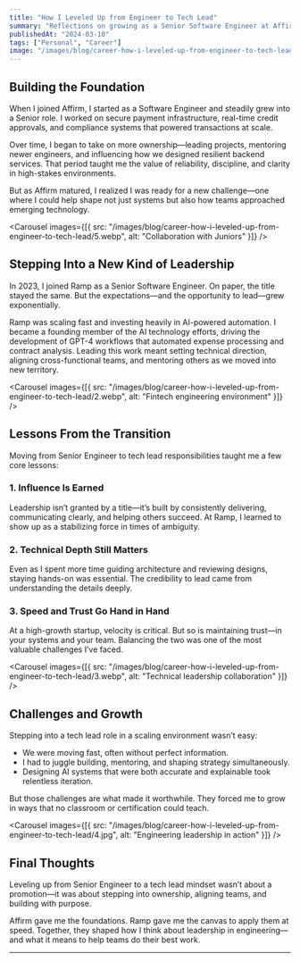 ```yaml
---
title: "How I Leveled Up from Engineer to Tech Lead"
summary: "Reflections on growing as a Senior Software Engineer at Affirm and Ramp—and how stepping into ownership helped me lead critical systems and people in fast-moving fintech."
publishedAt: "2024-03-10"
tags: ["Personal", "Career"]
image: "/images/blog/career-how-i-leveled-up-from-engineer-to-tech-lead/1.jpg"
---
```


## Building the Foundation

When I joined Affirm, I started as a Software Engineer and steadily grew into a Senior role. I worked on secure payment infrastructure, real-time credit approvals, and compliance systems that powered transactions at scale.

Over time, I began to take on more ownership—leading projects, mentoring newer engineers, and influencing how we designed resilient backend services. That period taught me the value of reliability, discipline, and clarity in high-stakes environments.

But as Affirm matured, I realized I was ready for a new challenge—one where I could help shape not just systems but also how teams approached emerging technology.

<Carousel
  images={[{ src: "/images/blog/career-how-i-leveled-up-from-engineer-to-tech-lead/5.webp", alt: "Collaboration with Juniors" }]}
/>

## Stepping Into a New Kind of Leadership

In 2023, I joined Ramp as a Senior Software Engineer. On paper, the title stayed the same. But the expectations—and the opportunity to lead—grew exponentially.

Ramp was scaling fast and investing heavily in AI-powered automation. I became a founding member of the AI technology efforts, driving the development of GPT-4 workflows that automated expense processing and contract analysis. Leading this work meant setting technical direction, aligning cross-functional teams, and mentoring others as we moved into new territory.

<Carousel
  images={[{ src: "/images/blog/career-how-i-leveled-up-from-engineer-to-tech-lead/2.webp", alt: "Fintech engineering environment" }]}
/>

## Lessons From the Transition

Moving from Senior Engineer to tech lead responsibilities taught me a few core lessons:

### 1. Influence Is Earned

Leadership isn’t granted by a title—it’s built by consistently delivering, communicating clearly, and helping others succeed. At Ramp, I learned to show up as a stabilizing force in times of ambiguity.

### 2. Technical Depth Still Matters

Even as I spent more time guiding architecture and reviewing designs, staying hands-on was essential. The credibility to lead came from understanding the details deeply.

### 3. Speed and Trust Go Hand in Hand

At a high-growth startup, velocity is critical. But so is maintaining trust—in your systems and your team. Balancing the two was one of the most valuable challenges I’ve faced.

<Carousel
  images={[{ src: "/images/blog/career-how-i-leveled-up-from-engineer-to-tech-lead/3.webp", alt: "Technical leadership collaboration" }]}
/>

## Challenges and Growth

Stepping into a tech lead role in a scaling environment wasn’t easy:

- We were moving fast, often without perfect information.
- I had to juggle building, mentoring, and shaping strategy simultaneously.
- Designing AI systems that were both accurate and explainable took relentless iteration.

But those challenges are what made it worthwhile. They forced me to grow in ways that no classroom or certification could teach.

<Carousel
  images={[{ src: "/images/blog/career-how-i-leveled-up-from-engineer-to-tech-lead/4.jpg", alt: "Engineering leadership in action" }]}
/>

## Final Thoughts

Leveling up from Senior Engineer to a tech lead mindset wasn’t about a promotion—it was about stepping into ownership, aligning teams, and building with purpose.

Affirm gave me the foundations. Ramp gave me the canvas to apply them at speed. Together, they shaped how I think about leadership in engineering—and what it means to help teams do their best work.

---
